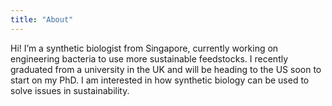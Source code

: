 ```yaml
---
title: "About"
---
```


Hi! I'm a synthetic biologist from Singapore, currently working on engineering bacteria to use more sustainable feedstocks. I recently graduated from a university in the UK and will be heading to the US soon to start on my PhD. I am interested in how synthetic biology can be used to solve issues in sustainability.

